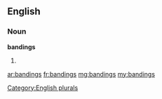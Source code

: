 ==English==

===Noun===
'''bandings'''

# {{plural of|[[banding]]}}

[[Category:English plurals]]

[[ar:bandings]]
[[fr:bandings]]
[[mg:bandings]]
[[my:bandings]]
